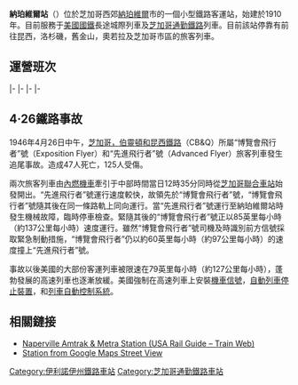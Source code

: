{{coord|41.7796|-88.1455|type:railwaystation_region:US-IL|display=title}}
{{Infobox Station
| Title = 納珀維爾站 
| SubTitle = 
| EngTitle = Naperville
| EngSubTitle = <!-- 選填 -->
| ImageName = Metra Train at Naperville.jpg
| ImageSize = 260px
| Code = NPV
| Place = {{USA}}<br/>納珀維爾市東福斯維爾大道105號
| Operator = [[美鐵|美鐵]] <br/>[[芝加哥通勤鐵路|芝加哥通勤鐵路]]
| Style = 地面車站 
|Line = 美鐵：<br /><small> {{color|#004670|█}} </small>[[加州和風號|加州和風號]]<br /><small> {{color|#004670|█}} </small>伊利諾伊和風/卡爾·桑伯格號<br /><small> {{color|#004670|█}} </small>西南酋長號<br/>[[芝加哥通勤鐵路|芝加哥通勤鐵路]]：<br /><small> {{color|#32CD32|█}} </small>BNSF鐵路號
| PlatformType= 2座側式月台，1座島式月台已拆除
| daily ridership= 
| yearly ridership= 53,918
| StartDate = 1910年
|}}

'''納珀維爾站'''（{{lang-en|Naperville station}}）位於芝加哥西郊[[内珀维爾|納珀維爾]]市的一個小型鐵路客運站，始建於1910年。目前服務于[[美國國鐵|美國國鐵]]長途城際列車及[[芝加哥通勤鐵路|芝加哥通勤鐵路]]列車。目前該站停靠有前往昆西，洛杉磯，舊金山，奧若拉及芝加哥市區的旅客列車。

==運營班次==
{{start rail box|[[美鐵|美鐵]]}}
{{s-inop|[[普林斯顿站_(伊利诺伊)|普林斯頓]] 站|往 埃默里維爾 方向}}
{{s-line|[[加州和風號|加州和風號]]||#004670}}
{{s-inop|[[聯合車站_(芝加哥)|芝加哥]]|起訖站}}
|-
{{s-inop|普萊諾 站|往 昆西市 方向}}
{{s-line|伊利諾伊和風號<br/>卡爾·桑伯格號||#004670}}
{{s-inop|拉格朗日 站|往 [[聯合車站_(芝加哥)|芝加哥]] 方向}}
|-
{{s-inop|蒙多塔 站|往 洛杉磯 方向}}
{{s-line|西南酋長號||#004670}}
{{s-inop|[[聯合車站_(芝加哥)|芝加哥]]|起訖站}}
|-
{{new system|[[芝加哥通勤鐵路|芝加哥通勤鐵路]]}}
{{s-inop|59號公路 站|往 奧羅拉 方向}}
{{s-line|BNSF鐵路號||#32CD32}}
{{s-inop|萊爾 站|往 [[聯合車站_(芝加哥)|芝加哥聯合車站]] 方向}}
|-
{{end box}}

==4·26鐵路事故==
1946年4月26日中午，[[芝加哥，伯靈頓和昆西鐵路|芝加哥，伯靈頓和昆西鐵路]]（CB&Q）所屬“博覽會飛行者”號（Exposition Flyer）和“先進飛行者”號（Advanced Flyer）旅客列車發生追尾事故。造成47人死亡，125人受傷。

兩次旅客列車由[[內燃機車|內燃機車]]牽引于中部時間當日12時35分同時從[[聯合車站_(芝加哥)|芝加哥聯合車站]]始發開出。“先進飛行者”號運行速度較快，故領先於“博覽會飛行者”號，“博覽會飛行者”號隨其後在同一條路軌上同向運行。當“先進飛行者”號運行至納珀維爾站時發生機械故障，臨時停車檢查。緊隨其後的“博覽會飛行者”號正以85英里每小時（約137公里每小時）速度運行。雖然“博覽會飛行者”號司機及時識別前方信號採取緊急制動措施，“博覽會飛行者”仍以約60英里每小時（約97公里每小時）的速度撞上“先進飛行者”號。

事故以後美國的大部份客運列車被限速在79英里每小時（約127公里每小時），蓬勃發展的高速列車也逐漸放緩。美國{{tsl|en|Interstate Commerce Commission|州際商業委員會}}強制在高速列車上安裝[[機車信號|機車信號]]，[[自動列車停止裝置|自動列車停止裝置]]，和[[列車自動控制系統|列車自動控制系統]]。

==相關鏈接==
{{Amtrak web|NPV|Naperville, IL|ILLINOIS}}
*[http://www.trainweb.org/usarail/naperville.htm Naperville Amtrak & Metra Station (USA Rail Guide – Train Web)]
*[http://maps.google.com/maps?hl=en&ie=UTF8&ll=41.779465,-88.1461&spn=0.003984,0.013733&z=17&layer=c&cbll=41.779462,-88.146057&panoid=-q3uOg2NqmI7lkIC-yVahQ&cbp=12,51.71,,0,-1.12 Station from Google Maps Street View]
[[Category:伊利諾伊州鐵路車站|Category:伊利諾伊州鐵路車站]]
[[Category:芝加哥通勤鐵路車站|Category:芝加哥通勤鐵路車站]]